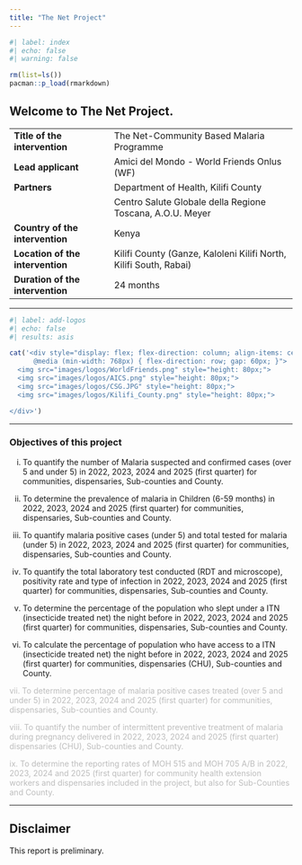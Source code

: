 ```yaml
---
title: "The Net Project"
---
```


```r
#| label: index
#| echo: false
#| warning: false

rm(list=ls())
pacman::p_load(rmarkdown)
```

## Welcome to The Net Project.

|  |  |
|-------------------------|----------------------------------------------|
| **Title of the intervention** | The Net-Community Based Malaria Programme |
| **Lead applicant** | Amici del Mondo - World Friends Onlus (WF) |
| **Partners** | Department of Health, Kilifi County |
|  | Centro Salute Globale della Regione Toscana, A.O.U. Meyer |
| **Country of the intervention** | Kenya |
| **Location of the intervention** | Kilifi County (Ganze, Kaloleni Kilifi North, Kilifi South, Rabai) |
| **Duration of the intervention** | 24 months |

------------------------------------------------------------------------

```r
#| label: add-logos
#| echo: false
#| results: asis

cat('<div style="display: flex; flex-direction: column; align-items: center; gap: 40px;
      @media (min-width: 768px) { flex-direction: row; gap: 60px; }">
  <img src="images/logos/WorldFriends.png" style="height: 80px;">
  <img src="images/logos/AICS.png" style="height: 80px;">
  <img src="images/logos/CSG.JPG" style="height: 80px;">
  <img src="images/logos/Kilifi_County.png" style="height: 80px;">

</div>')
```

------------------------------------------------------------------------

::: {.callout-note collapse="true"}
### Objectives of this project

i.  To quantify the number of Malaria suspected and confirmed cases (over 5 and under 5) in 2022, 2023, 2024 and 2025 (first quarter) for communities, dispensaries, Sub-counties and County.

ii. To determine the prevalence of malaria in Children (6-59 months) in 2022, 2023, 2024 and 2025 (first quarter) for communities, dispensaries, Sub-counties and County.

iii. To quantify malaria positive cases (under 5) and total tested for malaria (under 5) in 2022, 2023, 2024 and 2025 (first quarter) for communities, dispensaries, Sub-counties and County.

iv. To quantify the total laboratory test conducted (RDT and microscope), positivity rate and type of infection in 2022, 2023, 2024 and 2025 (first quarter) for communities, dispensaries, Sub-counties and County.

v.  To determine the percentage of the population who slept under a ITN (insecticide treated net) the night before in 2022, 2023, 2024 and 2025 (first quarter) for communities, dispensaries, Sub-counties and County.

vi. To calculate the percentage of population who have access to a ITN (insecticide treated net) the night before in 2022, 2023, 2024 and 2025 (first quarter) for communities, dispensaries (CHU), Sub-counties and County.

[vii. To determine percentage of malaria positive cases treated (over 5 and under 5) in 2022, 2023, 2024 and 2025 (first quarter) for communities, dispensaries, Sub-counties and County.]{style="color:#bdbdbd"}

[viii. To quantify the number of intermittent preventive treatment of malaria during pregnancy delivered in 2022, 2023, 2024 and 2025 (first quarter) dispensaries (CHU), Sub-counties and County.]{style="color:#bdbdbd"}

[ix. To determine the reporting rates of MOH 515 and MOH 705 A/B in 2022, 2023, 2024 and 2025 (first quarter) for community health extension workers and dispensaries included in the project, but also for Sub-Counties and County.]{style="color:#bdbdbd"}
:::

------------------------------------------------------------------------

::: {.callout-note collapse="true"}
## Disclaimer

This report is preliminary.
:::
